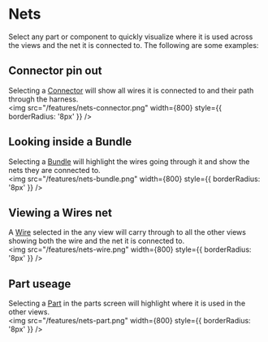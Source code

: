 # Nets

Select any part or component to quickly visualize where it is used across the views and the net it is connected to. The following are some examples:

##  Connector pin out
Selecting a [Connector](/components/component-connector) will show all wires it is connected to and their path through the harness.
<br />
<img src="/features/nets-connector.png" width={800} style={{ borderRadius: '8px' }} />

## Looking inside a Bundle
Selecting a [Bundle](/components/component-bundle) will highlight the wires going through it and show the nets they are connected to.
<br />
<img src="/features/nets-bundle.png" width={800} style={{ borderRadius: '8px' }} />

## Viewing a Wires net
A [Wire](/components/component-wire) selected in the any view will carry through to all the other views showing both the wire and the net it is connected to.
<br />
<img src="/features/nets-wire.png" width={800} style={{ borderRadius: '8px' }} />

## Part useage
Selecting a [Part](/parts) in the parts screen will highlight where it is used in the other views.
<br />
<img src="/features/nets-part.png" width={800} style={{ borderRadius: '8px' }} />